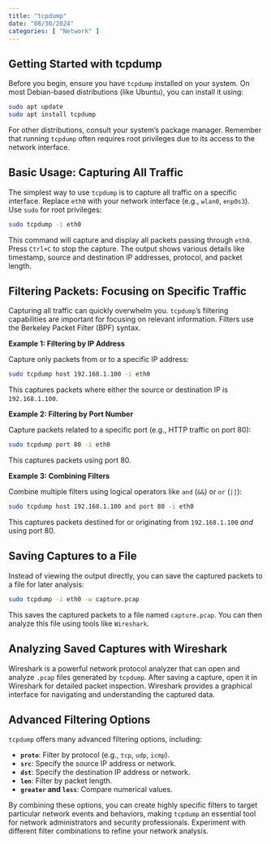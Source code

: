 ```yaml
---
title: "tcpdump"
date: "08/30/2024"
categories: [ "Network" ]
---
```

## Getting Started with tcpdump

Before you begin, ensure you have `tcpdump` installed on your system. On most Debian-based distributions (like Ubuntu), you can install it using:

```bash
sudo apt update
sudo apt install tcpdump
```

For other distributions, consult your system's package manager.  Remember that running `tcpdump` often requires root privileges due to its access to the network interface.

## Basic Usage: Capturing All Traffic

The simplest way to use `tcpdump` is to capture all traffic on a specific interface.  Replace `eth0` with your network interface (e.g., `wlan0`, `enp0s3`).  Use `sudo` for root privileges:

```bash
sudo tcpdump -i eth0
```

This command will capture and display all packets passing through `eth0`. Press `Ctrl+C` to stop the capture.  The output shows various details like timestamp, source and destination IP addresses, protocol, and packet length.

## Filtering Packets: Focusing on Specific Traffic

Capturing all traffic can quickly overwhelm you.  `tcpdump`'s filtering capabilities are important for focusing on relevant information.  Filters use the Berkeley Packet Filter (BPF) syntax.

**Example 1: Filtering by IP Address**

Capture only packets from or to a specific IP address:

```bash
sudo tcpdump host 192.168.1.100 -i eth0
```

This captures packets where either the source or destination IP is `192.168.1.100`.

**Example 2: Filtering by Port Number**

Capture packets related to a specific port (e.g., HTTP traffic on port 80):

```bash
sudo tcpdump port 80 -i eth0
```

This captures packets using port 80.

**Example 3: Combining Filters**

Combine multiple filters using logical operators like `and` (`&&`) or `or` (`||`):

```bash
sudo tcpdump host 192.168.1.100 and port 80 -i eth0
```

This captures packets destined for or originating from `192.168.1.100` *and* using port 80.

## Saving Captures to a File

Instead of viewing the output directly, you can save the captured packets to a file for later analysis:

```bash
sudo tcpdump -i eth0 -w capture.pcap
```

This saves the captured packets to a file named `capture.pcap`.  You can then analyze this file using tools like `Wireshark`.

## Analyzing Saved Captures with Wireshark

Wireshark is a powerful network protocol analyzer that can open and analyze `.pcap` files generated by `tcpdump`.  After saving a capture, open it in Wireshark for detailed packet inspection.  Wireshark provides a graphical interface for navigating and understanding the captured data.


## Advanced Filtering Options

`tcpdump` offers many advanced filtering options, including:

* **`proto`**: Filter by protocol (e.g., `tcp`, `udp`, `icmp`).
* **`src`**: Specify the source IP address or network.
* **`dst`**: Specify the destination IP address or network.
* **`len`**: Filter by packet length.
* **`greater` and `less`**:  Compare numerical values.


By combining these options, you can create highly specific filters to target particular network events and behaviors, making `tcpdump` an essential tool for network administrators and security professionals.  Experiment with different filter combinations to refine your network analysis.

